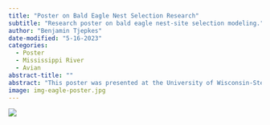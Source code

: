 ```yaml
---
title: "Poster on Bald Eagle Nest Selection Research"
subtitle: "Research poster on bald eagle nest-site selection modeling."
author: "Benjamin Tjepkes"
date-modified: "5-16-2023"
categories:
  - Poster
  - Mississippi River
  - Avian
abstract-title: ""
abstract: "This poster was presented at the University of Wisconsin-Stevens Point College of Natural Resources Undergraduate Research Symposium."
image: img-eagle-poster.jpg
---
```


![](../gallery/img-eagle-poster.jpg)



